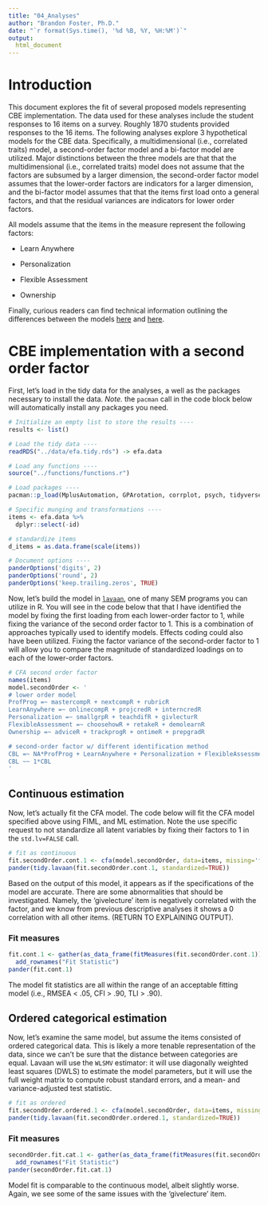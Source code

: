```yaml
---
title: "04_Analyses"
author: "Brandon Foster, Ph.D."
date: "`r format(Sys.time(), '%d %B, %Y, %H:%M')`"
output:
  html_document
---
```

# Introduction

This document explores the fit of several proposed models representing CBE implementation. The data used for these analyses include the student responses to 16 items on a survey. Roughly 1870 students provided responses to the 16 items. The following analyses explore 3 hypothetical models for the CBE data. Specifically, a multidimensional (i.e., correlated traits) model, a second-order factor model and a bi-factor model are utilized. Major distinctions between the three models are that that the multidimensional (i.e., correlated traits) model does not assume that the factors are subsumed by a larger dimension, the second-order factor model assumes that the lower-order factors are indicators for a larger dimension, and the bi-factor model assumes that that the items first load onto a general factors, and that the residual variances are indicators for lower order factors. 

All models assume that the items in the measure represent the following factors: 

- Learn Anywhere

- Personalization

- Flexible Assessment

- Ownership

Finally, curious readers can find technical information outlining the differences between the models [here](https://www.ncbi.nlm.nih.gov/pmc/articles/PMC2981404/) and [here](http://www.sciencedirect.com/science/article/pii/S0160289616301878). 

# CBE implementation with a second order factor

First, let's load in the tidy data for the analyses, a well as the packages necessary to install the data. *Note.* the `pacman` call in the code block below will automatically install any packages you need. 

```r
# Initialize an empty list to store the results ----
results <- list()

# Load the tidy data ----
readRDS("../data/efa.tidy.rds") -> efa.data

# Load any functions ----
source("../functions/functions.r")

# Load packages ----
pacman::p_load(MplusAutomation, GPArotation, corrplot, psych, tidyverse, lavaan, DT, pander)

# Specific munging and transformations ----
items <- efa.data %>% 
  dplyr::select(-id)

# standardize items
d_items = as.data.frame(scale(items))

# Document options ----
panderOptions('digits', 2)
panderOptions('round', 2)
panderOptions('keep.trailing.zeros', TRUE)
```

Now, let's build the model in [`lavaan`](http://lavaan.ugent.be), one of many SEM programs you can utilize in R. You will see in the code below that that I have identified the model by fixing the first loading from each lower-order factor to 1, while fixing the variance of the second order factor to 1. This is a combination of approaches typically used to identify models. Effects coding could also have been utilized. Fixing the factor variance of the second-order factor to 1 will allow you to compare the magnitude of standardized loadings on to each of the lower-order factors. 

```r
# CFA second order factor 
names(items)
model.secondOrder <- '
# lower order model
ProfProg =~ mastercompR + nextcompR + rubricR
LearnAnywhere =~ onlinecompR + projcredR + interncredR
Personalization =~ smallgrpR + teachdifR + givlecturR
FlexibleAssessment =~ choosehowR + retakeR + demolearnR
Ownership =~ adviceR + trackprogR + ontimeR + prepgradR

# second-order factor w/ different identification method
CBL =~ NA*ProfProg + LearnAnywhere + Personalization + FlexibleAssessment + Ownership
CBL ~~ 1*CBL
' 
```

## Continuous estimation
Now, let's actually fit the CFA model. The code below will fit the CFA model specified above using FIML, and ML estimation. Note the use specific request to not standardize all latent variables by fixing their factors to 1 in the `std.lv=FALSE` call.

```r
# fit as continuous
fit.secondOrder.cont.1 <- cfa(model.secondOrder, data=items, missing='fiml', std.lv=FALSE)
pander(tidy.lavaan(fit.secondOrder.cont.1, standardized=TRUE))
```

Based on the output of this model, it appears as if the specifications of the model are accurate. There are some abnormalities that should be investigated. Namely, the 'givelecture' item is negatively correlated with the factor, and we know from previous descriptive analyses it shows a 0 correlation with all other items. (RETURN TO EXPLAINING OUTPUT). 

### Fit measures
```r
fit.cont.1 <- gather(as_data_frame(fitMeasures(fit.secondOrder.cont.1))) %>%
  add_rownames("Fit Statistic")
pander(fit.cont.1)
```
The model fit statistics are all within the range of an acceptable fitting model (i.e., RMSEA < .05, CFI > .90, TLI > .90). 

## Ordered categorical estimation

Now, let's examine the same model, but assume the items consisted of ordered categorical data. This is likely a more tenable representation of the data, since we can't be sure that the distance between categories are equal. Lavaan will use the  `WLSMV` estimator: it will use diagonally weighted least squares (DWLS) to estimate the model parameters, but it will use the full weight matrix to compute robust standard errors, and a mean- and variance-adjusted test statistic.

```r
# fit as ordered
fit.secondOrder.ordered.1 <- cfa(model.secondOrder, data=items, missing='pairwise', std.lv=FALSE, ordered = names(items))
pander(tidy.lavaan(fit.secondOrder.ordered.1, standardized=TRUE))
```

### Fit measures
```r
secondOrder.fit.cat.1 <- gather(as_data_frame(fitMeasures(fit.secondOrder.ordered.1))) %>%
  add_rownames("Fit Statistic")
pander(secondOrder.fit.cat.1)
```
Model fit is comparable to the continuous model, albeit slightly worse. Again, we see some of the same issues with the 'givelecture' item. 